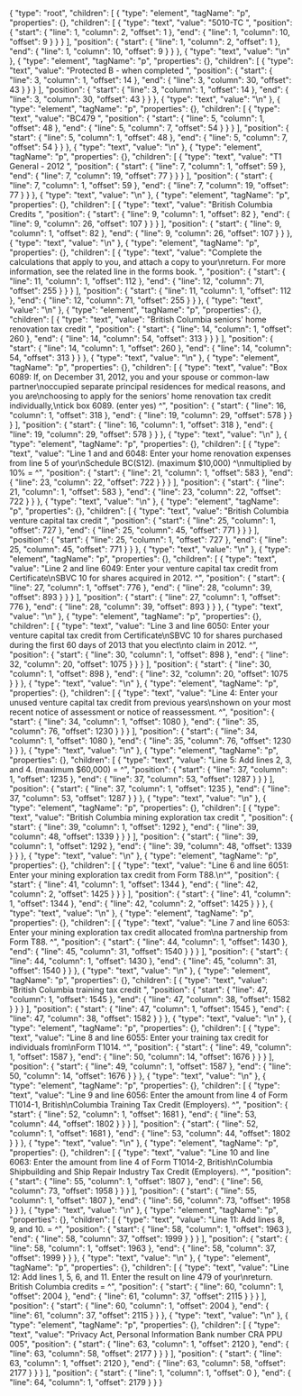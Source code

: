 {
  "type": "root",
  "children": [
    {
      "type": "element",
      "tagName": "p",
      "properties": {},
      "children": [
        {
          "type": "text",
          "value": "5010-TC ",
          "position": {
            "start": {
              "line": 1,
              "column": 2,
              "offset": 1
            },
            "end": {
              "line": 1,
              "column": 10,
              "offset": 9
            }
          }
        }
      ],
      "position": {
        "start": {
          "line": 1,
          "column": 2,
          "offset": 1
        },
        "end": {
          "line": 1,
          "column": 10,
          "offset": 9
        }
      }
    },
    {
      "type": "text",
      "value": "\n"
    },
    {
      "type": "element",
      "tagName": "p",
      "properties": {},
      "children": [
        {
          "type": "text",
          "value": "Protected B - when completed ",
          "position": {
            "start": {
              "line": 3,
              "column": 1,
              "offset": 14
            },
            "end": {
              "line": 3,
              "column": 30,
              "offset": 43
            }
          }
        }
      ],
      "position": {
        "start": {
          "line": 3,
          "column": 1,
          "offset": 14
        },
        "end": {
          "line": 3,
          "column": 30,
          "offset": 43
        }
      }
    },
    {
      "type": "text",
      "value": "\n"
    },
    {
      "type": "element",
      "tagName": "p",
      "properties": {},
      "children": [
        {
          "type": "text",
          "value": "BC479 ",
          "position": {
            "start": {
              "line": 5,
              "column": 1,
              "offset": 48
            },
            "end": {
              "line": 5,
              "column": 7,
              "offset": 54
            }
          }
        }
      ],
      "position": {
        "start": {
          "line": 5,
          "column": 1,
          "offset": 48
        },
        "end": {
          "line": 5,
          "column": 7,
          "offset": 54
        }
      }
    },
    {
      "type": "text",
      "value": "\n"
    },
    {
      "type": "element",
      "tagName": "p",
      "properties": {},
      "children": [
        {
          "type": "text",
          "value": "T1 General - 2012 ",
          "position": {
            "start": {
              "line": 7,
              "column": 1,
              "offset": 59
            },
            "end": {
              "line": 7,
              "column": 19,
              "offset": 77
            }
          }
        }
      ],
      "position": {
        "start": {
          "line": 7,
          "column": 1,
          "offset": 59
        },
        "end": {
          "line": 7,
          "column": 19,
          "offset": 77
        }
      }
    },
    {
      "type": "text",
      "value": "\n"
    },
    {
      "type": "element",
      "tagName": "p",
      "properties": {},
      "children": [
        {
          "type": "text",
          "value": "British Columbia Credits ",
          "position": {
            "start": {
              "line": 9,
              "column": 1,
              "offset": 82
            },
            "end": {
              "line": 9,
              "column": 26,
              "offset": 107
            }
          }
        }
      ],
      "position": {
        "start": {
          "line": 9,
          "column": 1,
          "offset": 82
        },
        "end": {
          "line": 9,
          "column": 26,
          "offset": 107
        }
      }
    },
    {
      "type": "text",
      "value": "\n"
    },
    {
      "type": "element",
      "tagName": "p",
      "properties": {},
      "children": [
        {
          "type": "text",
          "value": "Complete the calculations that apply to you, and attach a copy to your\nreturn. For more information, see the related line in the forms book. ",
          "position": {
            "start": {
              "line": 11,
              "column": 1,
              "offset": 112
            },
            "end": {
              "line": 12,
              "column": 71,
              "offset": 255
            }
          }
        }
      ],
      "position": {
        "start": {
          "line": 11,
          "column": 1,
          "offset": 112
        },
        "end": {
          "line": 12,
          "column": 71,
          "offset": 255
        }
      }
    },
    {
      "type": "text",
      "value": "\n"
    },
    {
      "type": "element",
      "tagName": "p",
      "properties": {},
      "children": [
        {
          "type": "text",
          "value": "British Columbia seniors' home renovation tax credit ",
          "position": {
            "start": {
              "line": 14,
              "column": 1,
              "offset": 260
            },
            "end": {
              "line": 14,
              "column": 54,
              "offset": 313
            }
          }
        }
      ],
      "position": {
        "start": {
          "line": 14,
          "column": 1,
          "offset": 260
        },
        "end": {
          "line": 14,
          "column": 54,
          "offset": 313
        }
      }
    },
    {
      "type": "text",
      "value": "\n"
    },
    {
      "type": "element",
      "tagName": "p",
      "properties": {},
      "children": [
        {
          "type": "text",
          "value": "Box 6089: If, on December 31, 2012, you and your spouse or common-law partner\noccupied separate principal residences for medical reasons, and you are\nchoosing to apply for the seniors' home renovation tax credit individually,\ntick box 6089. (enter yes) ^",
          "position": {
            "start": {
              "line": 16,
              "column": 1,
              "offset": 318
            },
            "end": {
              "line": 19,
              "column": 29,
              "offset": 578
            }
          }
        }
      ],
      "position": {
        "start": {
          "line": 16,
          "column": 1,
          "offset": 318
        },
        "end": {
          "line": 19,
          "column": 29,
          "offset": 578
        }
      }
    },
    {
      "type": "text",
      "value": "\n"
    },
    {
      "type": "element",
      "tagName": "p",
      "properties": {},
      "children": [
        {
          "type": "text",
          "value": "Line 1 and and 6048: Enter your home renovation expenses from line 5 of your\nSchedule BC(S12). (maximum $10,000) ^\nmultiplied by 10% = ^",
          "position": {
            "start": {
              "line": 21,
              "column": 1,
              "offset": 583
            },
            "end": {
              "line": 23,
              "column": 22,
              "offset": 722
            }
          }
        }
      ],
      "position": {
        "start": {
          "line": 21,
          "column": 1,
          "offset": 583
        },
        "end": {
          "line": 23,
          "column": 22,
          "offset": 722
        }
      }
    },
    {
      "type": "text",
      "value": "\n"
    },
    {
      "type": "element",
      "tagName": "p",
      "properties": {},
      "children": [
        {
          "type": "text",
          "value": "British Columbia venture capital tax credit ",
          "position": {
            "start": {
              "line": 25,
              "column": 1,
              "offset": 727
            },
            "end": {
              "line": 25,
              "column": 45,
              "offset": 771
            }
          }
        }
      ],
      "position": {
        "start": {
          "line": 25,
          "column": 1,
          "offset": 727
        },
        "end": {
          "line": 25,
          "column": 45,
          "offset": 771
        }
      }
    },
    {
      "type": "text",
      "value": "\n"
    },
    {
      "type": "element",
      "tagName": "p",
      "properties": {},
      "children": [
        {
          "type": "text",
          "value": "Line 2 and line 6049: Enter your venture capital tax credit from Certificate\nSBVC 10 for shares acquired in 2012. ^",
          "position": {
            "start": {
              "line": 27,
              "column": 1,
              "offset": 776
            },
            "end": {
              "line": 28,
              "column": 39,
              "offset": 893
            }
          }
        }
      ],
      "position": {
        "start": {
          "line": 27,
          "column": 1,
          "offset": 776
        },
        "end": {
          "line": 28,
          "column": 39,
          "offset": 893
        }
      }
    },
    {
      "type": "text",
      "value": "\n"
    },
    {
      "type": "element",
      "tagName": "p",
      "properties": {},
      "children": [
        {
          "type": "text",
          "value": "Line 3 and line 6050: Enter your venture capital tax credit from Certificate\nSBVC 10 for shares purchased during the first 60 days of 2013 that you elect\nto claim in 2012. ^",
          "position": {
            "start": {
              "line": 30,
              "column": 1,
              "offset": 898
            },
            "end": {
              "line": 32,
              "column": 20,
              "offset": 1075
            }
          }
        }
      ],
      "position": {
        "start": {
          "line": 30,
          "column": 1,
          "offset": 898
        },
        "end": {
          "line": 32,
          "column": 20,
          "offset": 1075
        }
      }
    },
    {
      "type": "text",
      "value": "\n"
    },
    {
      "type": "element",
      "tagName": "p",
      "properties": {},
      "children": [
        {
          "type": "text",
          "value": "Line 4: Enter your unused venture capital tax credit from previous years\nshown on your most recent notice of assessment or notice of reassessment. ^",
          "position": {
            "start": {
              "line": 34,
              "column": 1,
              "offset": 1080
            },
            "end": {
              "line": 35,
              "column": 76,
              "offset": 1230
            }
          }
        }
      ],
      "position": {
        "start": {
          "line": 34,
          "column": 1,
          "offset": 1080
        },
        "end": {
          "line": 35,
          "column": 76,
          "offset": 1230
        }
      }
    },
    {
      "type": "text",
      "value": "\n"
    },
    {
      "type": "element",
      "tagName": "p",
      "properties": {},
      "children": [
        {
          "type": "text",
          "value": "Line 5: Add lines 2, 3, and 4. (maximum $60,000) = ^",
          "position": {
            "start": {
              "line": 37,
              "column": 1,
              "offset": 1235
            },
            "end": {
              "line": 37,
              "column": 53,
              "offset": 1287
            }
          }
        }
      ],
      "position": {
        "start": {
          "line": 37,
          "column": 1,
          "offset": 1235
        },
        "end": {
          "line": 37,
          "column": 53,
          "offset": 1287
        }
      }
    },
    {
      "type": "text",
      "value": "\n"
    },
    {
      "type": "element",
      "tagName": "p",
      "properties": {},
      "children": [
        {
          "type": "text",
          "value": "British Columbia mining exploration tax credit ",
          "position": {
            "start": {
              "line": 39,
              "column": 1,
              "offset": 1292
            },
            "end": {
              "line": 39,
              "column": 48,
              "offset": 1339
            }
          }
        }
      ],
      "position": {
        "start": {
          "line": 39,
          "column": 1,
          "offset": 1292
        },
        "end": {
          "line": 39,
          "column": 48,
          "offset": 1339
        }
      }
    },
    {
      "type": "text",
      "value": "\n"
    },
    {
      "type": "element",
      "tagName": "p",
      "properties": {},
      "children": [
        {
          "type": "text",
          "value": "Line 6 and line 6051: Enter your mining exploration tax credit from Form T88.\n^",
          "position": {
            "start": {
              "line": 41,
              "column": 1,
              "offset": 1344
            },
            "end": {
              "line": 42,
              "column": 2,
              "offset": 1425
            }
          }
        }
      ],
      "position": {
        "start": {
          "line": 41,
          "column": 1,
          "offset": 1344
        },
        "end": {
          "line": 42,
          "column": 2,
          "offset": 1425
        }
      }
    },
    {
      "type": "text",
      "value": "\n"
    },
    {
      "type": "element",
      "tagName": "p",
      "properties": {},
      "children": [
        {
          "type": "text",
          "value": "Line 7 and line 6053: Enter your mining exploration tax credit allocated from\na partnership from Form T88. ^",
          "position": {
            "start": {
              "line": 44,
              "column": 1,
              "offset": 1430
            },
            "end": {
              "line": 45,
              "column": 31,
              "offset": 1540
            }
          }
        }
      ],
      "position": {
        "start": {
          "line": 44,
          "column": 1,
          "offset": 1430
        },
        "end": {
          "line": 45,
          "column": 31,
          "offset": 1540
        }
      }
    },
    {
      "type": "text",
      "value": "\n"
    },
    {
      "type": "element",
      "tagName": "p",
      "properties": {},
      "children": [
        {
          "type": "text",
          "value": "British Columbia training tax credit ",
          "position": {
            "start": {
              "line": 47,
              "column": 1,
              "offset": 1545
            },
            "end": {
              "line": 47,
              "column": 38,
              "offset": 1582
            }
          }
        }
      ],
      "position": {
        "start": {
          "line": 47,
          "column": 1,
          "offset": 1545
        },
        "end": {
          "line": 47,
          "column": 38,
          "offset": 1582
        }
      }
    },
    {
      "type": "text",
      "value": "\n"
    },
    {
      "type": "element",
      "tagName": "p",
      "properties": {},
      "children": [
        {
          "type": "text",
          "value": "Line 8 and line 6055: Enter your training tax credit for individuals from\nForm T1014. ^",
          "position": {
            "start": {
              "line": 49,
              "column": 1,
              "offset": 1587
            },
            "end": {
              "line": 50,
              "column": 14,
              "offset": 1676
            }
          }
        }
      ],
      "position": {
        "start": {
          "line": 49,
          "column": 1,
          "offset": 1587
        },
        "end": {
          "line": 50,
          "column": 14,
          "offset": 1676
        }
      }
    },
    {
      "type": "text",
      "value": "\n"
    },
    {
      "type": "element",
      "tagName": "p",
      "properties": {},
      "children": [
        {
          "type": "text",
          "value": "Line 9 and line 6056: Enter the amount from line 4 of Form T1014-1, British\nColumbia Training Tax Credit (Employers). ^",
          "position": {
            "start": {
              "line": 52,
              "column": 1,
              "offset": 1681
            },
            "end": {
              "line": 53,
              "column": 44,
              "offset": 1802
            }
          }
        }
      ],
      "position": {
        "start": {
          "line": 52,
          "column": 1,
          "offset": 1681
        },
        "end": {
          "line": 53,
          "column": 44,
          "offset": 1802
        }
      }
    },
    {
      "type": "text",
      "value": "\n"
    },
    {
      "type": "element",
      "tagName": "p",
      "properties": {},
      "children": [
        {
          "type": "text",
          "value": "Line 10 and line 6063: Enter the amount from line 4 of Form T1014-2, British\nColumbia Shipbuilding and Ship Repair Industry Tax Credit (Employers). ^",
          "position": {
            "start": {
              "line": 55,
              "column": 1,
              "offset": 1807
            },
            "end": {
              "line": 56,
              "column": 73,
              "offset": 1958
            }
          }
        }
      ],
      "position": {
        "start": {
          "line": 55,
          "column": 1,
          "offset": 1807
        },
        "end": {
          "line": 56,
          "column": 73,
          "offset": 1958
        }
      }
    },
    {
      "type": "text",
      "value": "\n"
    },
    {
      "type": "element",
      "tagName": "p",
      "properties": {},
      "children": [
        {
          "type": "text",
          "value": "Line 11: Add lines 8, 9, and 10. = ^",
          "position": {
            "start": {
              "line": 58,
              "column": 1,
              "offset": 1963
            },
            "end": {
              "line": 58,
              "column": 37,
              "offset": 1999
            }
          }
        }
      ],
      "position": {
        "start": {
          "line": 58,
          "column": 1,
          "offset": 1963
        },
        "end": {
          "line": 58,
          "column": 37,
          "offset": 1999
        }
      }
    },
    {
      "type": "text",
      "value": "\n"
    },
    {
      "type": "element",
      "tagName": "p",
      "properties": {},
      "children": [
        {
          "type": "text",
          "value": "Line 12: Add lines 1, 5, 6, and 11. Enter the result on line 479 of your\nreturn. British Columbia credits = ^",
          "position": {
            "start": {
              "line": 60,
              "column": 1,
              "offset": 2004
            },
            "end": {
              "line": 61,
              "column": 37,
              "offset": 2115
            }
          }
        }
      ],
      "position": {
        "start": {
          "line": 60,
          "column": 1,
          "offset": 2004
        },
        "end": {
          "line": 61,
          "column": 37,
          "offset": 2115
        }
      }
    },
    {
      "type": "text",
      "value": "\n"
    },
    {
      "type": "element",
      "tagName": "p",
      "properties": {},
      "children": [
        {
          "type": "text",
          "value": "Privacy Act, Personal Information Bank number CRA PPU 005",
          "position": {
            "start": {
              "line": 63,
              "column": 1,
              "offset": 2120
            },
            "end": {
              "line": 63,
              "column": 58,
              "offset": 2177
            }
          }
        }
      ],
      "position": {
        "start": {
          "line": 63,
          "column": 1,
          "offset": 2120
        },
        "end": {
          "line": 63,
          "column": 58,
          "offset": 2177
        }
      }
    }
  ],
  "position": {
    "start": {
      "line": 1,
      "column": 1,
      "offset": 0
    },
    "end": {
      "line": 64,
      "column": 1,
      "offset": 2179
    }
  }
}

